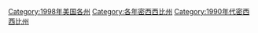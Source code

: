 [[Category:1998年美国各州|Category:1998年美国各州]]
[[Category:各年密西西比州|Category:各年密西西比州]]
[[Category:1990年代密西西比州|Category:1990年代密西西比州]]